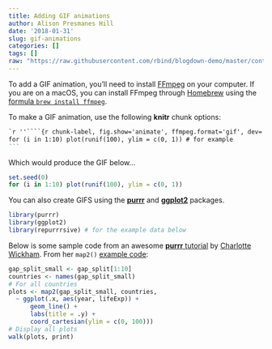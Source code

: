 ```yaml
---
title: Adding GIF animations
author: Alison Presmanes Hill
date: '2018-01-31'
slug: gif-animations
categories: []
tags: []
raw: "https://raw.githubusercontent.com/rbind/blogdown-demo/master/content/post/2018-01-31-adding-gif-animations.Rmd"
---
```


To add a GIF animation, you'll need to install [FFmpeg](https://www.ffmpeg.org/download.html) on your computer. If you are on a macOS, you can install FFmpeg through [Homebrew](https://brew.sh) using the [formula `brew install ffmpeg`](http://brewformulas.org/Ffmpeg).

To make a GIF animation, use the following **knitr** chunk options:

````markdown
`r ''````{r chunk-label, fig.show='animate', ffmpeg.format='gif', dev='jpeg'}
for (i in 1:10) plot(runif(100), ylim = c(0, 1)) # for example
```
````

Which would produce the GIF below...

```r
set.seed(0)
for (i in 1:10) plot(runif(100), ylim = c(0, 1))
```

You can also create GIFS using the [**purrr**](http://purrr.tidyverse.org) and [**ggplot2**](http://ggplot2.tidyverse.org/index.html) packages.

```r
library(purrr)
library(ggplot2)
library(repurrrsive) # for the example data below
```

Below is some sample code from an awesome [**purrr** tutorial](https://github.com/cwickham/purrr-tutorial) by [Charlotte Wickham](http://cwick.co.nz). From her `map2()` [example code](https://github.com/cwickham/purrr-tutorial/blob/master/04-map2.R):

```r
gap_split_small <- gap_split[1:10]
countries <- names(gap_split_small)
# For all countries
plots <- map2(gap_split_small, countries, 
  ~ ggplot(.x, aes(year, lifeExp)) + 
      geom_line() +
      labs(title = .y) +
      coord_cartesian(ylim = c(0, 100))) 
# Display all plots
walk(plots, print)
```


